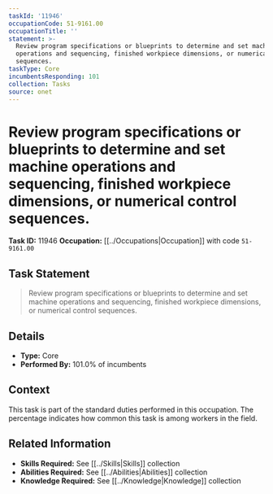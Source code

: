 ```yaml
---
taskId: '11946'
occupationCode: 51-9161.00
occupationTitle: ''
statement: >-
  Review program specifications or blueprints to determine and set machine
  operations and sequencing, finished workpiece dimensions, or numerical control
  sequences.
taskType: Core
incumbentsResponding: 101
collection: Tasks
source: onet
---
```

# Review program specifications or blueprints to determine and set machine operations and sequencing, finished workpiece dimensions, or numerical control sequences.

**Task ID:** 11946
**Occupation:** [[../Occupations|Occupation]] with code `51-9161.00`

## Task Statement

> Review program specifications or blueprints to determine and set machine operations and sequencing, finished workpiece dimensions, or numerical control sequences.

## Details

- **Type:** Core
- **Performed By:** 101.0% of incumbents

## Context

This task is part of the standard duties performed in this occupation. The percentage indicates how common this task is among workers in the field.

## Related Information

- **Skills Required:** See [[../Skills|Skills]] collection
- **Abilities Required:** See [[../Abilities|Abilities]] collection
- **Knowledge Required:** See [[../Knowledge|Knowledge]] collection
